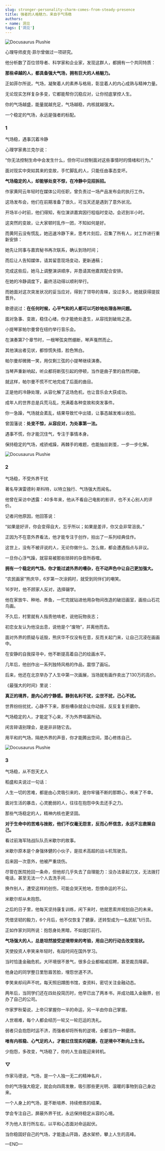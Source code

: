 ```yaml
---
slug: stronger-personality-charm-comes-from-steady-presence
title: 强者的人格魅力，来自于气场稳
authors:
- name: 洞见
tags: ['洞见']
---
```




![Docusaurus Plushie](./1.jpeg)


心理导师皮克·菲尔曾做过一项研究。

他分析数了百位领导者、科学家和企业家，发现这群人，都拥有一个共同特质：

**那些卓越的人，都具备强大气场，拥有巨大的人格魅力。**

正如菲尔所说，气场，凝聚着人的素养与格局，彰显着人的内心成熟与精神力量。

无论现实怎样复杂多变，它都能帮你沉稳应对，让你彻底掌控人生。

你的气场越盛，能量就越充足，气场越稳，内核就越强大。

一个稳定的气场，永远是强者的标配。


<div style={{textAlign: 'center', color: '#FF8C00'}}>  
  <h3>1</h3>
</div>



气场稳，遇事沉着冷静

心理学家弗兰克尔说：

“你无法控制生命中会发生什么，但你可以控制面对这些事情时的情绪和行为。”

面对现实中突如其来的变故，手忙脚乱的人，只能任由事态变坏。

**气场稳定的人，却能够处变不惊，在冷静中见招拆招。**

作家黄阿云年轻时在媒体公司任职，曾负责过一场产品发布会的执行工作。

这场发布会，他们在前期准备了很久，可当天还是遇到了意外状况。

开场半小时前，他们得知，有位演讲嘉宾因行程临时变动，会迟到半小时。

这突然的变故，让大家顿时乱作一团，不知如何是好。

而黄阿云没有慌乱，她迅速冷静下来，思考片刻后，召集了所有人，对工作进行重新安排：

她先让同事与嘉宾秘书再次联系，确认到场时间；

而后让人告知媒体，请其留意现场变动，更新通稿；

完成这些后，她马上调整演讲顺序，并恳请其他嘉宾配合安排。

在她的冷静调度下，最终活动得以顺利举行。

而她面对这次突发状况的妥当应对，得到了领导的青睐，没过多久，她就获得提拔晋升。

歌德说过：**在任何时候，心平气和的人都可以巧妙地处理各种问题。**

面对急事、变故，稳住心绪，你才能绝处逢生，从容找到破局之道。

小提琴家帕尔曼曾在纽约举行音乐会。

在演奏第7个章节时，一根琴弦突然绷断，琴声戛然而止。

其他演出者见状，都惊慌失措，脸色煞白。

帕尔曼却微微一笑，用仅剩三弦的小提琴继续演奏。

当琴声重新响起，听众都将断弦引起的停顿，当作是曲子里的自然间歇。

就这样，帕尔曼不慌不忙地完成了后面的曲目。

正是他的冷静处理，从容化解了这场危机，也让音乐会大获成功。

成年人的世界总是兵荒马乱，充满着各种变故和突发事件。

你一急躁，气场就会紊乱，结果导致忙中出错，让事态越发难以收拾。

曾国藩说：**处变不惊，从容应对，为处事第一法。**

遇事不慌，你才能沉住气，专注于事情本身。

保持稳定的气场，戒骄戒躁，再棘手的难题，也能抽丝剥茧，一步一步化解。



![Docusaurus Plushie](./2.jpeg)


<div style={{textAlign: 'center', color: '#FF8C00'}}>  
  <h3>2</h3>
</div>



气场稳，不受外界干扰

著名导演雷德利·斯科特，以特立独行、气场强大而闻名。

他曾在采访中透露：40多年来，他从不看自己电影的影评，也不关心别人的评价。

记者问他原因，他回答说：

“如果是好评，你会变得自大，忘乎所以；如果是差评，你又会非常沮丧。”

正因为不在意外界看法，他才能专注于创作，拍出了一系列经典佳作。

这世上，没有不被评说的人，无论你做什么、怎么做，都会遭遇指点与非议。

一旦你心浮气躁，就容易被那些琐碎的杂音所吞噬。

**拥有一个稳定的气场，你才能过滤外界的嘈杂，在不动声色中让自己更加强大。**

“农民画家”熊庆华，6岁第一次涂鸦时，就受到同伴们的嘲笑。

16岁时，他不顾家人反对，选择辍学。

他在家放牛、种地、养鱼，一忙完就钻进他用杂物间改造的破旧画室，画些山石花鸟画。

不久后，村里就有人指责他啃老，说他玩物丧志；

初恋女友认为他没出息，说他是个“废物”，并离他而去。

面对外界的质疑与诋毁，熊庆华不仅没有在意，反而关起门来，让自己沉浸在画画中。

在安静的自我探寻中，他不断提高着自己的绘画水平。

几年后，他创作出一系列独特风格的作品，震惊了画坛。

后来，他还在北京举办了人生中第一次画展，当场就有画作卖出了130万的高价。

《最强大的时间》里说：

**真正的境界，是内心的宁静感。静到名利不扰，尘世不扰，己心不扰。**

世界纷纷扰扰，心静不下来，那些嘈杂就会让你动摇，反反复复折磨你。

气场稳定的人，才能定下心来，不为外界喧嚣所动。

闲言碎语别理会，是是非非随它去。

用平和的气场，隔绝外界的声音，你才能腾出空间，潜心修炼自己。



![Docusaurus Plushie](./3.jpeg)

<div style={{textAlign: 'center', color: '#FF8C00'}}>  
  <h3>3</h3>
</div>



气场稳，从不怨天尤人

稻盛和夫说过一句话：

人生一切的苦难，都是由心灵吸引来的，是你牢骚不断的那颗心，唤来了不幸。

面对生活的暴击，心灵脆弱的人，往往在抱怨中失去还手之力。

那些气场稳定的人，精神内核也更坚固。

**对于生命中的苦难与挫败，他们不仅毫无怨言，反而心怀信念，永远不忘救赎自己。**

看过前海军陆战队队员米歇尔的故事。

米歇尔原本是个身强体健的小伙子，是技术高超的战斗机驾驶员。

后来因一次意外，他被严重烧伤。

尽管在医院抢回一条命，但他却几乎失去了自理能力：没办法拿起刀叉，无法拨打电话，甚至无法一个人去洗手间……

换作别人，遭受这样的创伤，可能会哭天抢地，怨恨命运的不公。

米歇尔却从未抱怨。

之后的日子里，他每天坚持康复训练，闲下来时，他就思索并规划自己的未来。

凭借坚韧的毅力，6个月后，他不仅恢复了健康，还转型成为一名民航飞行员。

正如作家刘同所说：抱怨身处黑暗，不如提灯前行。

**气场强大的人，总是坦然接受逆境带来的考验，用自己的行动去改变现状。**

天使投资人李笑来年轻时，有段时间在国外学习。

当时恰逢金融危机，大环境很不景气，很多企业都缩减招聘，甚至裁员降薪。

他身边的同学整日里愁眉苦脸，埋怨世道不济。

李笑来却闷声不吭，每天照旧蹲图书馆，查资料，密切关注金融动态。

两年后，当同学们还在四处投简历时，他早已出了两本书，并成功踏入金融界，创办了自己的公司。

作家罗秋菊说，上帝只掌握你一半的命运，另一半由你自己掌握。

人世艰难，每个人都会经历一轮又一轮厄运的洗礼。

弱者只会抱怨时运不济，而强者却将所有的逆境，全都当作一种磨炼。

**唯有内核稳、心气足的人，才能扛住现实的磋磨，在逆境中不断向上生长。**

少抱怨，多改变，气场稳了，你的人生自能迎来转机。


<div style={{textAlign: 'center', color: '#FF8C00'}}>  
  <h3>▽</h3>
</div>



作家马德说，气场，是一个人独一无二的精神名片，

你的气场强大稳定，就会向四周发散，吸引那些更光明、温暖的事物到自己身边来。

一个人身上的气场，是不断培养、持续修炼的结果。

学会专注自己，屏蔽外界干扰，永远保持稳定从容的心境。

不为他人言行所左右，以平和心态面对命运起伏。

当你稳固好自己的气场，才能逢山开路，遇水架桥，攀上人生的高峰。




—END—




